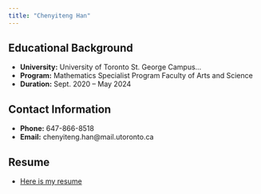 ```yaml
---
title: "Chenyiteng Han"
---
```


## Educational Background

-   **University:** University of Toronto St. George Campus...
-   **Program:** Mathematics Specialist Program Faculty of Arts and Science
-   **Duration:** Sept. 2020 – May 2024

## Contact Information

-   **Phone:** 647-866-8518
-   **Email:** chenyiteng.han\@mail.utoronto.ca

## Resume

-   [Here is my resume](CV- Han Chenyiteng 250514.pdf)
